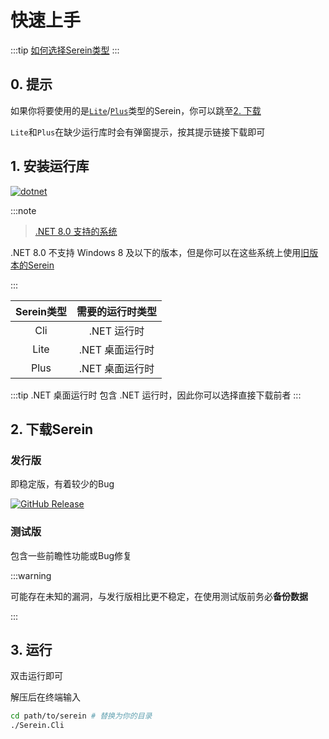 # 快速上手

:::tip
[如何选择Serein类型](choose)
:::

## 0. 提示

如果你将要使用的是[`Lite`](choose/#lite)/[`Plus`](choose/#plus)类型的Serein，你可以跳至[2. 下载](#2-下载serein)

`Lite`和`Plus`在缺少运行库时会有弹窗提示，按其提示链接下载即可

## 1. 安装运行库

[![dotnet](https://img.shields.io/badge/8.0-512BD4?style=for-the-badge&logo=.net)](https://dotnet.microsoft.com/zh-cn/download/dotnet/8.0)

:::note

>[.NET 8.0 支持的系统](https://github.com/dotnet/core/blob/main/release-notes/8.0/supported-os.md)

.NET 8.0 不支持 Windows 8 及以下的版本，但是你可以在这些系统上使用[旧版本的Serein](/docs/1.x/tutorial/install/)

:::

| Serein类型 | 需要的运行时类型 |
| :--------: | :--------------: |
|    Cli     |   .NET 运行时    |
|    Lite    | .NET 桌面运行时  |
|    Plus    | .NET 桌面运行时  |

:::tip
.NET 桌面运行时 包含 .NET 运行时，因此你可以选择直接下载前者
:::

## 2. 下载Serein

### 发行版

即稳定版，有着较少的Bug

[![GitHub Release](https://img.shields.io/github/v/release/SereinDev/Serein?style=for-the-badge)](https://github.com/SereinDev/Serein/releases/latest)

### 测试版

包含一些前瞻性功能或Bug修复

:::warning

可能存在未知的漏洞，与发行版相比更不稳定，在使用测试版前务必**备份数据**

:::

## 3. 运行


<Tabs>
<TabItem value="windows" label="Windows" >

双击运行即可

</TabItem>
<TabItem value="other" label="Linux / macOS">

解压后在终端输入

```sh
cd path/to/serein # 替换为你的目录
./Serein.Cli
```

</TabItem>
</Tabs>
